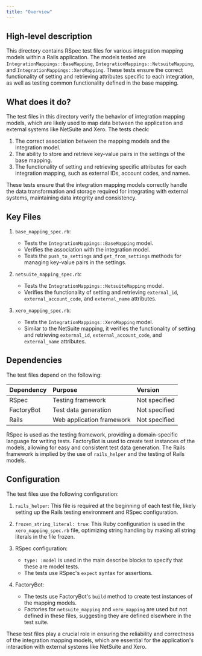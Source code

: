 ```yaml
---
title: "Overview"
---
```


## High-level description
This directory contains RSpec test files for various integration mapping models within a Rails application. The models tested are `IntegrationMappings::BaseMapping`, `IntegrationMappings::NetsuiteMapping`, and `IntegrationMappings::XeroMapping`. These tests ensure the correct functionality of setting and retrieving attributes specific to each integration, as well as testing common functionality defined in the base mapping.

## What does it do?
The test files in this directory verify the behavior of integration mapping models, which are likely used to map data between the application and external systems like NetSuite and Xero. The tests check:

1. The correct association between the mapping models and the integration model.
2. The ability to store and retrieve key-value pairs in the settings of the base mapping.
3. The functionality of setting and retrieving specific attributes for each integration mapping, such as external IDs, account codes, and names.

These tests ensure that the integration mapping models correctly handle the data transformation and storage required for integrating with external systems, maintaining data integrity and consistency.

## Key Files

1. `base_mapping_spec.rb`:
   - Tests the `IntegrationMappings::BaseMapping` model.
   - Verifies the association with the integration model.
   - Tests the `push_to_settings` and `get_from_settings` methods for managing key-value pairs in the settings.

2. `netsuite_mapping_spec.rb`:
   - Tests the `IntegrationMappings::NetsuiteMapping` model.
   - Verifies the functionality of setting and retrieving `external_id`, `external_account_code`, and `external_name` attributes.

3. `xero_mapping_spec.rb`:
   - Tests the `IntegrationMappings::XeroMapping` model.
   - Similar to the NetSuite mapping, it verifies the functionality of setting and retrieving `external_id`, `external_account_code`, and `external_name` attributes.

## Dependencies
The test files depend on the following:

| Dependency | Purpose | Version |
|:-----------|:--------|:--------|
| RSpec | Testing framework | Not specified |
| FactoryBot | Test data generation | Not specified |
| Rails | Web application framework | Not specified |

RSpec is used as the testing framework, providing a domain-specific language for writing tests. FactoryBot is used to create test instances of the models, allowing for easy and consistent test data generation. The Rails framework is implied by the use of `rails_helper` and the testing of Rails models.

## Configuration
The test files use the following configuration:

1. `rails_helper`: This file is required at the beginning of each test file, likely setting up the Rails testing environment and RSpec configuration.

2. `frozen_string_literal: true`: This Ruby configuration is used in the `xero_mapping_spec.rb` file, optimizing string handling by making all string literals in the file frozen.

3. RSpec configuration:
   - `type: :model` is used in the main describe blocks to specify that these are model tests.
   - The tests use RSpec's `expect` syntax for assertions.

4. FactoryBot:
   - The tests use FactoryBot's `build` method to create test instances of the mapping models.
   - Factories for `netsuite_mapping` and `xero_mapping` are used but not defined in these files, suggesting they are defined elsewhere in the test suite.

These test files play a crucial role in ensuring the reliability and correctness of the integration mapping models, which are essential for the application's interaction with external systems like NetSuite and Xero.